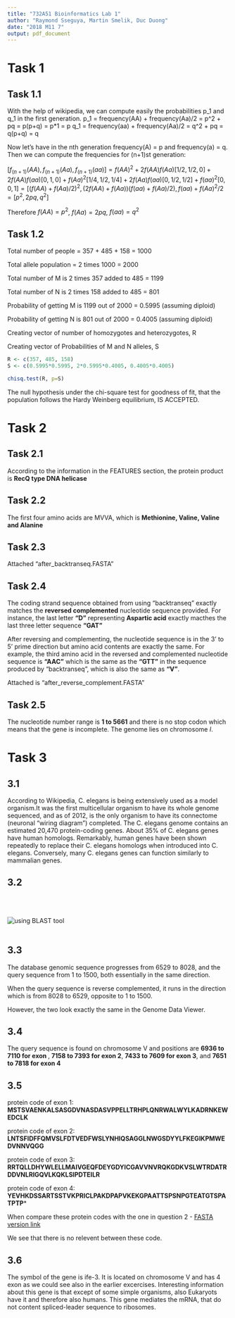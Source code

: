```yaml
---
title: "732A51 Bioinformatics Lab 1"
author: "Raymond Sseguya, Martin Smelik, Duc Duong"
date: "2018 M11 7"
output: pdf_document
---
```



# Task 1

## Task 1.1

With the help of wikipedia, we can compute easily the probabilities p_1 and q_1 in the first generation.
p_1 = frequency(AA) + frequency(Aa)/2 = p^2 + pq = p(p+q) = p*1 = p
q_1 = frequency(aa) + frequency(Aa)/2 = q^2 + pq = q(p+q) = q

Now let's have in the nth generation frequency(A) = p and frequency(a) = q. Then we can compute the frequencies for (n+1)st generation:

$[f_(n+1)(AA), f_(n+1)(Aa), f_(n+1)(aa)] = f(AA)^2 + 2f(AA)f(Aa)[1/2, 1/2, 0] + 2f(AA)f(aa)[0,1,0] + f(Aa)^2[1/4, 1/2, 1/4] + 2f(Aa)f(aa)[0, 1/2, 1/2] + f(aa)^2[0, 0, 1] = [(f(AA) + f(Aa)/2)^2, (2f(AA) + f(Aa))(f(aa) + f(Aa)/2), f(aa) + f(Aa)^2/2 = [p^2 , 2pq , q^2]$  

Therefore $f(AA) = p^2$, $f(Aa) = 2pq$, $f(aa) = q^2$





## Task 1.2


Total number of people = 357 + 485 + 158 = 1000

Total allele population = 2 times 1000 = 2000

Total number of M is 2 times 357 added to 485 = 1199

Total number of N is 2 times 158 added to 485 = 801

Probability of getting M is 1199 out of 2000 = 0.5995 (assuming diploid)

Probability of getting N is 801 out of 2000 = 0.4005 (assuming diploid)

Creating vector of number of homozygotes and heterozygotes, R

Creating vector of Probabilities of M and N alleles, S

```r
R <- c(357, 485, 158)
S <- c(0.5995*0.5995, 2*0.5995*0.4005, 0.4005*0.4005)

chisq.test(R, p=S)

```

The null hypothesis under the chi-square test for goodness of fit, that the population follows the Hardy Weinberg equilibrium, IS ACCEPTED.



# Task 2

## Task 2.1

According to the information in the FEATURES section, the protein product is **RecQ type DNA helicase**

## Task 2.2

The first four amino acids are MVVA, which is **Methionine, Valine, Valine and Alanine**

## Task 2.3

Attached "after_backtranseq.FASTA"

## Task 2.4

The coding strand sequence obtained from using "backtranseq" exactly matches the **reversed complemented** nucleotide sequence provided. For instance, the last letter **"D"** representing **Aspartic acid** exactly macthes the last three letter sequence **"GAT"**

After reversing and complementing, the nucleotide sequence is in the 3' to 5' prime direction but amino acid contents are exactly the same. For example, the third amino acid in the reversed and complemented nucleotide sequence is **"AAC"** which is the same as the **"GTT"** in the sequence produced by "backtranseq", which is also the same as **"V"**. 

Attached is "after_reverse_complement.FASTA"


## Task 2.5

The nucleotide number range is **1 to 5661** and there is no stop codon which means that the gene is incomplete. The genome lies on chromosome *I*.




# Task 3

## 3.1

According to Wikipedia, C. elegans is being extensively used as a model organism.It was the first multicellular organism to have its whole genome sequenced, and as of 2012, is the only organism to have its connectome (neuronal "wiring diagram") completed. The C. elegans genome contains an estimated 20,470 protein-coding genes. About 35% of C. elegans genes have human homologs. Remarkably, human genes have been shown repeatedly to replace their C. elegans homologs when introduced into C. elegans. Conversely, many C. elegans genes can function similarly to mammalian genes.


## 3.2

\
\

![**using BLAST tool**](after_BLAST.jpg)
\
\



## 3.3

The database genomic sequence progresses from 6529 to 8028, and the query sequence from 1 to 1500, both essentially in the same direction.

When the query sequence is reverse complemented, it runs in the direction which is from 8028 to 6529, opposite to 1 to 1500.

However, the two look exactly the same in the Genome Data Viewer.


## 3.4

The query sequence is found on chromosome V and positions are **6936 to 7110 for exon **, **7158 to 7393 for exon 2**, **7433 to 7609 for exon 3**, and **7651 to 7818 for exon 4**


## 3.5

protein code of exon 1: **MSTSVAENKALSASGDVNASDASVPPELLTRHPLQNRWALWYLKADRNKEWEDCLK**

protein code of exon 2:
**LNTSFIDFFQMVSLFDTVEDFWSLYNHIQSAGGLNWGSDYYLFKEGIKPMWEDVNNVQGG**

protein code of exon 3:
**RRTQLLDHYWLELLMAIVGEQFDEYGDYICGAVVNVRQKGDKVSLWTRDATRDDVNLRIGQVLKQKLSIPDTEILR**

protein code of exon 4:
**YEVHKDSSARTSSTVKPRICLPAKDPAPVKEKGPAATTSPSNPGTEATGTSPATPTP***


When compare these protein codes with the one in question 2 - [FASTA version link](https://www.ncbi.nlm.nih.gov/nuccore/CU329670.1?report=fasta&to=5662)

We see that there is no relevent between these code.

## 3.6

The symbol of the gene is ife-3. It is located on chromosome V and has 4 exon as we could see also in the earlier excercises. Interesting information about this gene is that except of some simple organisms, also Eukaryots have it and therefore also humans. This gene mediates the mRNA, that do not content spliced-leader sequence to ribosomes.


